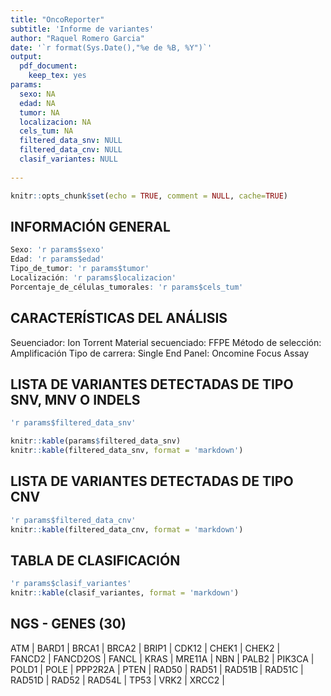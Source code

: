 ---
title: "OncoReporter"
subtitle: 'Informe de variantes'
author: "Raquel Romero Garcia"
date: '`r format(Sys.Date(),"%e de %B, %Y")`' 
output: 
  pdf_document:
    keep_tex: yes
params:
  sexo: NA
  edad: NA
  tumor: NA
  localizacion: NA
  cels_tum: NA
  filtered_data_snv: NULL
  filtered_data_cnv: NULL
  clasif_variantes: NULL
  
---

```{r setup, include=FALSE}
knitr::opts_chunk$set(echo = TRUE, comment = NULL, cache=TRUE)
```

## INFORMACIÓN GENERAL

```{r}
Sexo: 'r params$sexo' 
Edad: 'r params$edad'
Tipo_de_tumor: 'r params$tumor'
Localización: 'r params$localizacion'
Porcentaje_de_células_tumorales: 'r params$cels_tum'
```

## CARACTERÍSTICAS DEL ANÁLISIS

Seuenciador: Ion Torrent
Material secuenciado: FFPE
Método de selección: Amplificación
Tipo de carrera: Single End
Panel: Oncomine Focus Assay

## LISTA DE VARIANTES DETECTADAS DE TIPO SNV, MNV O INDELS
```{r}
'r params$filtered_data_snv'

knitr::kable(params$filtered_data_snv)
knitr::kable(filtered_data_snv, format = 'markdown')
```


## LISTA DE VARIANTES DETECTADAS DE TIPO CNV
```{r}
'r params$filtered_data_cnv'
knitr::kable(filtered_data_cnv, format = 'markdown')
```

## TABLA DE CLASIFICACIÓN
```{r}
'r params$clasif_variantes'
knitr::kable(clasif_variantes, format = 'markdown')
```

## NGS - GENES (30)

| ATM | BARD1 | BRCA1 | BRCA2 | BRIP1 | CDK12 | CHEK1 | CHEK2 |
| FANCD2 | FANCD2OS | FANCL | KRAS | MRE11A | NBN | PALB2 | PIK3CA |
| POLD1 | POLE | PPP2R2A | PTEN | RAD50 | RAD51 | RAD51B | RAD51C |
| RAD51D | RAD52 | RAD54L | TP53 | VRK2 | XRCC2 |
